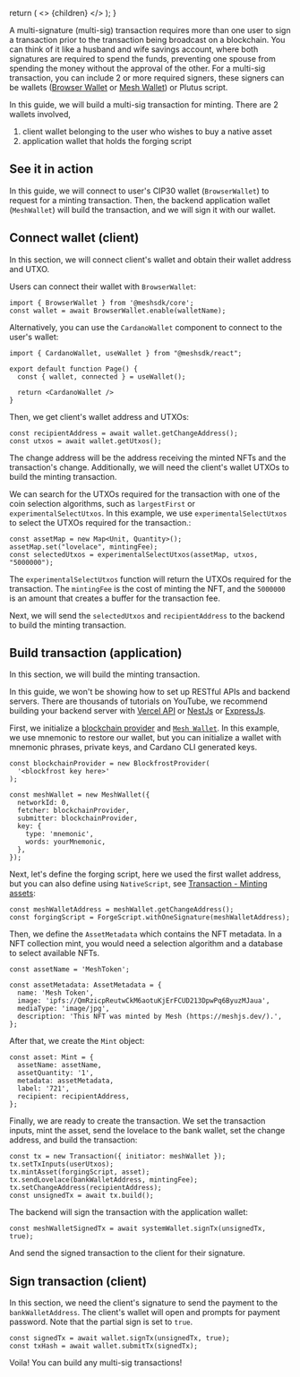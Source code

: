 
  return (
    <LayoutImageHeaderAndBody
      title={guideminting.title}
      description={guideminting.description}
      image={guideminting.image}
      cover={guideminting.cover}
    >
      <>
        {children}
        <Demo />
      </>
    </LayoutImageHeaderAndBody>
  );
}

A multi-signature (multi-sig) transaction requires more than one user to sign a transaction prior to the transaction being broadcast on a blockchain. You can think of it like a husband and wife savings account, where both signatures are required to spend the funds, preventing one spouse from spending the money without the approval of the other. For a multi-sig transaction, you can include 2 or more required signers, these signers can be wallets ([Browser Wallet](https://meshjs.dev/apis/wallets/browserwallet) or [Mesh Wallet](https://meshjs.dev/apis/wallets/meshwallet)) or Plutus script.

In this guide, we will build a multi-sig transaction for minting. There are 2 wallets involved,

1. client wallet belonging to the user who wishes to buy a native asset
2. application wallet that holds the forging script

## See it in action

In this guide, we will connect to user's CIP30 wallet (`BrowserWallet`) to request for a minting transaction. Then, the backend application wallet (`MeshWallet`) will build the transaction, and we will sign it with our wallet.

## Connect wallet (client)

In this section, we will connect client's wallet and obtain their wallet address and UTXO.

Users can connect their wallet with `BrowserWallet`:

```
import { BrowserWallet } from '@meshsdk/core';
const wallet = await BrowserWallet.enable(walletName);
```

Alternatively, you can use the `CardanoWallet` component to connect to the user's wallet:

```
import { CardanoWallet, useWallet } from "@meshsdk/react";

export default function Page() {
  const { wallet, connected } = useWallet();

  return <CardanoWallet />
}
```

Then, we get client's wallet address and UTXOs:

```
const recipientAddress = await wallet.getChangeAddress();
const utxos = await wallet.getUtxos();
```

The change address will be the address receiving the minted NFTs and the transaction's change. Additionally, we will need the client's wallet UTXOs to build the minting transaction.

We can search for the UTXOs required for the transaction with one of the coin selection algorithms, such as `largestFirst` or `experimentalSelectUtxos`. In this example, we use `experimentalSelectUtxos` to select the UTXOs required for the transaction.:

```
const assetMap = new Map<Unit, Quantity>();
assetMap.set("lovelace", mintingFee);
const selectedUtxos = experimentalSelectUtxos(assetMap, utxos, "5000000");
```

The `experimentalSelectUtxos` function will return the UTXOs required for the transaction. The `mintingFee` is the cost of minting the NFT, and the `5000000` is an amount that creates a buffer for the transaction fee.

Next, we will send the `selectedUtxos` and `recipientAddress` to the backend to build the minting transaction.

## Build transaction (application)

In this section, we will build the minting transaction.

In this guide, we won't be showing how to set up RESTful APIs and backend servers. There are thousands of tutorials on YouTube, we recommend building your backend server with [Vercel API](https://vercel.com/docs/rest-api) or [NestJs](https://www.youtube.com/results?search_query=nestjs) or [ExpressJs](https://www.youtube.com/results?search_query=expressjs).

First, we initialize a [blockchain provider](https://meshjs.dev/providers) and [`Mesh Wallet`](https://meshjs.dev/apis/wallets/meshwallet). In this example, we use mnemonic to restore our wallet, but you can initialize a wallet with mnemonic phrases, private keys, and Cardano CLI generated keys.

```
const blockchainProvider = new BlockfrostProvider(
  '<blockfrost key here>'
);

const meshWallet = new MeshWallet({
  networkId: 0,
  fetcher: blockchainProvider,
  submitter: blockchainProvider,
  key: {
    type: 'mnemonic',
    words: yourMnemonic,
  },
});
```

Next, let's define the forging script, here we used the first wallet address, but you can also define using `NativeScript`, see [Transaction - Minting assets](https://meshjs.dev/apis/transaction/minting):

```
const meshWalletAddress = meshWallet.getChangeAddress();
const forgingScript = ForgeScript.withOneSignature(meshWalletAddress);
```

Then, we define the `AssetMetadata` which contains the NFT metadata. In a NFT collection mint, you would need a selection algorithm and a database to select available NFTs.

```
const assetName = 'MeshToken';

const assetMetadata: AssetMetadata = {
  name: 'Mesh Token',
  image: 'ipfs://QmRzicpReutwCkM6aotuKjErFCUD213DpwPq6ByuzMJaua',
  mediaType: 'image/jpg',
  description: 'This NFT was minted by Mesh (https://meshjs.dev/).',
};
```

After that, we create the `Mint` object:

```
const asset: Mint = {
  assetName: assetName,
  assetQuantity: '1',
  metadata: assetMetadata,
  label: '721',
  recipient: recipientAddress,
};
```

Finally, we are ready to create the transaction. We set the transaction inputs, mint the asset, send the lovelace to the bank wallet, set the change address, and build the transaction:

```
const tx = new Transaction({ initiator: meshWallet });
tx.setTxInputs(userUtxos);
tx.mintAsset(forgingScript, asset);
tx.sendLovelace(bankWalletAddress, mintingFee);
tx.setChangeAddress(recipientAddress);
const unsignedTx = await tx.build();
```

The backend will sign the transaction with the application wallet:

```
const meshWalletSignedTx = await systemWallet.signTx(unsignedTx, true);
```

And send the signed transaction to the client for their signature.

## Sign transaction (client)

In this section, we need the client's signature to send the payment to the `bankWalletAddress`. The client's wallet will open and prompts for payment password. Note that the partial sign is set to `true`.

```
const signedTx = await wallet.signTx(unsignedTx, true);
const txHash = await wallet.submitTx(signedTx);
```

Voila! You can build any multi-sig transactions!
